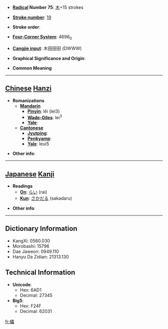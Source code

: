 * '''[[Wiktionary:Chinese radical index| Radical]] Number 75''': [[Wiktionary:Chinese radical index 木|木]]+15 strokes

* '''[[Wiktionary:Chinese total strokes index|Stroke number]]''': [[Wiktionary:Chinese total strokes index 19|19]]

* '''Stroke order''': 

* '''[[Wiktionary:Chinese four corner index|Four-Corner System]]''': 4696<sub>0</sub>

* '''[[Wiktionary:Chinese Cangjie index|Cangjie input]]''': 木田田田 (DWWW)

* '''Graphical Significance and Origin''': 

* '''Common Meaning'''

----

== [[Chinese]] [[Hanzi]] ==

* '''Romanizations'''
** '''[[Mandarin]]'''
*** '''[[Pinyin]]''': lěi (lei3)
*** '''[[Wade-Giles]]''': lei<sup>3</sup>
*** '''[[Yale]]''': 
** '''[[Cantonese]]'''
*** '''[[Jyutping]]''':
*** '''[[Penkyamp]]''': 
*** '''[[Yale]]''': leui5

* '''Other info''': 

----

== [[Japanese]] [[Kanji]] ==

* '''Readings'''
** '''[[On]]''': [[らい]] (rai)
** '''[[Kun]]''': [[さかだる]] (sakadaru)

* '''Other info''':  

----

== Dictionary Information ==

* KangXi: 0560.030
* Morobashi: 15796
* Dae Jaweon: 0949.110
* Hanyu Da Zidian: 21313.130

== Technical Information ==

* '''Unicode''':
** Hex: 6AD1
** Decimal: 27345
* '''Big5''':
** Hex: F24F
** Decimal: 62031

[[fr:櫑]]